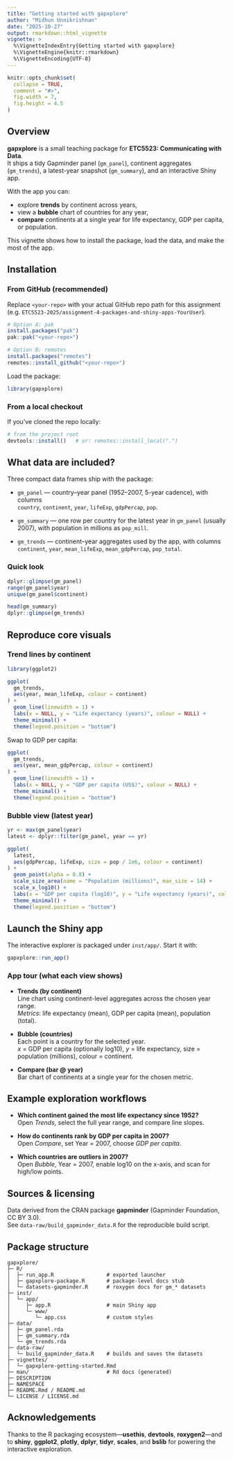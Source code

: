 ```yaml
---
title: "Getting started with gapxplore"
author: "Midhun Unnikrishnan"
date: "2025-10-27"
output: rmarkdown::html_vignette
vignette: >
  %\VignetteIndexEntry{Getting started with gapxplore}
  %\VignetteEngine{knitr::rmarkdown}
  %\VignetteEncoding{UTF-8}
---
```


```r
knitr::opts_chunk$set(
  collapse = TRUE,
  comment = "#>",
  fig.width = 7,
  fig.height = 4.5
)
```

## Overview

**gapxplore** is a small teaching package for **ETC5523: Communicating with Data**.  
It ships a tidy Gapminder panel (`gm_panel`), continent aggregates (`gm_trends`), a latest-year snapshot (`gm_summary`), and an interactive Shiny app.

With the app you can:

- explore **trends** by continent across years,
- view a **bubble** chart of countries for any year,
- **compare** continents at a single year for life expectancy, GDP per capita, or population.

This vignette shows how to install the package, load the data, and make the most of the app.

## Installation

### From GitHub (recommended)

Replace `<your-repo>` with your actual GitHub repo path for this assignment (e.g. `ETC5523-2025/assignment-4-packages-and-shiny-apps-YourUser`).

```r
# Option A: pak
install.packages("pak")
pak::pak("<your-repo>")

# Option B: remotes
install.packages("remotes")
remotes::install_github("<your-repo>")
```

Load the package:

```r
library(gapxplore)
```

### From a local checkout

If you've cloned the repo locally:

```r
# from the project root
devtools::install()   # or: remotes::install_local(".")
```

## What data are included?

Three compact data frames ship with the package:

- `gm_panel` — country–year panel (1952–2007, 5-year cadence), with columns  
  `country`, `continent`, `year`, `lifeExp`, `gdpPercap`, `pop`.

- `gm_summary` — one row per country for the latest year in `gm_panel` (usually 2007), with population in millions as `pop_mill`.

- `gm_trends` — continent–year aggregates used by the app, with columns  
  `continent`, `year`, `mean_lifeExp`, `mean_gdpPercap`, `pop_total`.

### Quick look

```r
dplyr::glimpse(gm_panel)
range(gm_panel$year)
unique(gm_panel$continent)

head(gm_summary)
dplyr::glimpse(gm_trends)
```

## Reproduce core visuals

### Trend lines by continent

```r
library(ggplot2)

ggplot(
  gm_trends,
  aes(year, mean_lifeExp, colour = continent)
) +
  geom_line(linewidth = 1) +
  labs(x = NULL, y = "Life expectancy (years)", colour = NULL) +
  theme_minimal() +
  theme(legend.position = "bottom")
```

Swap to GDP per capita:

```r
ggplot(
  gm_trends,
  aes(year, mean_gdpPercap, colour = continent)
) +
  geom_line(linewidth = 1) +
  labs(x = NULL, y = "GDP per capita (US$)", colour = NULL) +
  theme_minimal() +
  theme(legend.position = "bottom")
```

### Bubble view (latest year)

```r
yr <- max(gm_panel$year)
latest <- dplyr::filter(gm_panel, year == yr)

ggplot(
  latest,
  aes(gdpPercap, lifeExp, size = pop / 1e6, colour = continent)
) +
  geom_point(alpha = 0.8) +
  scale_size_area(name = "Population (millions)", max_size = 14) +
  scale_x_log10() +
  labs(x = "GDP per capita (log10)", y = "Life expectancy (years)", colour = NULL) +
  theme_minimal() +
  theme(legend.position = "bottom")
```

## Launch the Shiny app

The interactive explorer is packaged under `inst/app/`. Start it with:

```r
gapxplore::run_app()
```

### App tour (what each view shows)

- **Trends (by continent)**  
  Line chart using continent-level aggregates across the chosen year range.  
  _Metrics_: life expectancy (mean), GDP per capita (mean), population (total).

- **Bubble (countries)**  
  Each point is a country for the selected year.  
  _x_ = GDP per capita (optionally log10), _y_ = life expectancy, size = population (millions), colour = continent.

- **Compare (bar @ year)**  
  Bar chart of continents at a single year for the chosen metric.

## Example exploration workflows

- **Which continent gained the most life expectancy since 1952?**  
  Open *Trends*, select the full year range, and compare line slopes.

- **How do continents rank by GDP per capita in 2007?**  
  Open *Compare*, set Year = 2007, choose *GDP per capita*.

- **Which countries are outliers in 2007?**  
  Open *Bubble*, Year = 2007, enable log10 on the x-axis, and scan for high/low points.

## Sources & licensing

Data derived from the CRAN package **gapminder** (Gapminder Foundation, CC BY 3.0).  
See `data-raw/build_gapminder_data.R` for the reproducible build script.

## Package structure

```
gapxplore/
├─ R/
│  ├─ run_app.R                 # exported launcher
│  ├─ gapxplore-package.R       # package-level docs stub
│  └─ datasets-gapminder.R      # roxygen docs for gm_* datasets
├─ inst/
│  └─ app/
│     ├─ app.R                  # main Shiny app
│     └─ www/
│        └─ app.css             # custom styles
├─ data/
│  ├─ gm_panel.rda
│  ├─ gm_summary.rda
│  └─ gm_trends.rda
├─ data-raw/
│  └─ build_gapminder_data.R    # builds and saves the datasets
├─ vignettes/
│  └─ gapxplore-getting-started.Rmd
├─ man/                         # Rd docs (generated)
├─ DESCRIPTION
├─ NAMESPACE
├─ README.Rmd / README.md
└─ LICENSE / LICENSE.md
```

## Acknowledgements

Thanks to the R packaging ecosystem—**usethis**, **devtools**, **roxygen2**—and to **shiny**, **ggplot2**, **plotly**, **dplyr**, **tidyr**, **scales**, and **bslib** for powering the interactive exploration.
